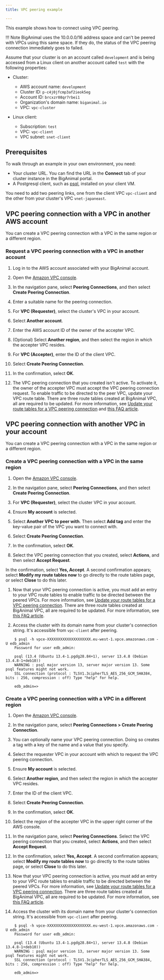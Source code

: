```yaml
---
title: VPC peering example

---
```


This example shows how to connect using VPC peering. 

!!! Note
    BigAnimal uses the 10.0.0.0/16 address space and can't be peered with VPCs using this same space. If they do, the status of the VPC peering connection immediately goes to failed. 

Assume that your cluster is on an account called `development` and is being accessed from a Linux client on another account called `test` with the following properties:

-   Cluster:
    -   AWS account name: `development`
    -   Cluster ID: `p-c4j0jfcmp3af2ieok5eg` 
    -   Account ID: `brcxzr08qr7rbei1` 
    -   Organization's domain name: `biganimal.io` 
    -   VPC: `vpc-cluster`


-   Linux client:
    -   Subscription: `test`
    -   VPC: `vpc-client`
    -   VPC subnet: `snet-client`
    

## Prerequisites

To walk through an example in your own environment, you need:

-   Your cluster URL. You can find the URL in the **Connect** tab of your cluster instance in the BigAnimal portal.
-   A Postgresql client, such as [psql](https://www.postgresql.org/download/), installed on your client VM.

You need to add two peering links, one from the client VPC `vpc-client` and the other from your cluster's VPC `vnet-japaneast`. 

## VPC peering connection with a VPC in another AWS account

You can create a VPC peering connection with a VPC in the same region or a different region.

### Request a VPC peering connection with a VPC in another account

1. Log in to the AWS account associated with your BigAnimal account.

1. Open the [Amazon VPC console](https://console.aws.amazon.com/vpc/).

1. In the navigation pane, select **Peering Connections**, and then select **Create Peering Connection**.

1. Enter a suitable name for the peering connection.

1. For **VPC (Requester)**, select the cluster's VPC in your account.

1. Select **Another account**.

1. Enter the AWS account ID of the owner of the accepter VPC.

1. (Optional) Select **Another region**, and then select the region in which the accepter VPC resides.
 
1. For **VPC (Accepter)**, enter the ID of the client VPC.

1. Select **Create Peering Connection**.

1. In the confirmation, select **OK**.

1. The VPC peering connection that you created isn't active. To activate it, the owner of the accepter VPC must accept the VPC peering connection request. To enable traffic to be directed to the peer VPC, update your VPC route table. There are three route tables created at BigAnimal VPC, all are required to be updated. For more information, see [Update your route tables for a VPC peering connection](https://docs.aws.amazon.com/vpc/latest/peering/vpc-peering-routing.html) and [this FAQ article](https://support.biganimal.com/hc/en-us/articles/6935474150425-How-to-connect-BigAnimal-cluster-with-private-connectivity-at-AWS).

## VPC peering connection with another VPC in your account 

You can create a VPC peering connection with a VPC in the same region or a different region.

### Create a VPC peering connection with a VPC in the same region

1. Open the [Amazon VPC console](https://console.aws.amazon.com/vpc/).

1. In the navigation pane, select **Peering Connections**, and then select **Create Peering Connection**.

1. For **VPC (Requester)**, select the cluster VPC in your account.

1. Ensure **My account** is selected. 
 
1. Select **Another VPC to peer with**. Then select **Add tag** and enter the key-value pair of the VPC you want to connect with.

1. Select **Create Peering Connection**.

1. In the confirmation, select **OK**.

1. Select the VPC peering connection that you created, select **Actions**, and then select **Accept Request**.

 In the confirmation, select **Yes, Accept**. A second confirmation appears; select **Modify my route tables now** to go directly to the route tables page, or select **Close** to do this later.

1. Now that your VPC peering connection is active, you must add an entry to your VPC route tables to enable traffic to be directed between the peered VPCs. For more information, see [Update your route tables for a VPC peering connection](https://docs.aws.amazon.com/vpc/latest/peering/vpc-peering-routing.html). There are three route tables created at BigAnimal VPC, all are required to be updated. For more information, see [this FAQ article](https://support.biganimal.com/hc/en-us/articles/6935474150425-How-to-connect-BigAnimal-cluster-with-private-connectivity-at-AWS).

1. Access the cluster with its domain name from your cluster's connection string. It's accessible from `vpc-client` after peering.

```    
    $ psql -h vpce-XXXXXXXXXXXXXXXXXXXX.eu-west-1.vpce.amazonaws.com -U edb_admin      
    Password for user edb_admin: 

    psql (13.4 (Ubuntu 13.4-1.pgdg28.84+1), server 13.4.8 (Debian 13.4.8-1+deb10)) 
    WARNING : psql major version 13, server major version 13. Some psql features might not work. 
    SSL connection (protocol : TLSV1.3cipherTLS_AES_256_GCM_SHA384, bits : 256, compression : off) Type "help" for help. 

    edb_admin=>
```

### Create a VPC peering connection with a VPC in a different region

1. Open the [Amazon VPC console](https://console.aws.amazon.com/vpc/).

1. In the navigation pane, select **Peering Connections > Create Peering Connection**.

1. You can optionally name your VPC peering connection. Doing so creates a tag with a key of the name and a value that you specify.

1. Select the requester VPC in your account with which to request the VPC peering connection.

1. Ensure **My account** is selected.

1. Select **Another region**, and then select the region in which the accepter VPC resides.

1. Enter the ID of the client VPC.

1. Select **Create Peering Connection**.

1. In the confirmation, select **OK**.

1. Select the region of the accepter VPC in the upper right corner of the AWS console.

1. In the navigation pane, select **Peering Connections**. Select the VPC peering connection that you created, select **Actions**, and then select **Accept Request**.

1. In the confirmation, select **Yes, Accept**. A second confirmation appears; select **Modify my route tables now** to go directly to the route tables page, or select **Close** to do this later.
 
1. Now that your VPC peering connection is active, you must add an entry to your VPC route tables to enable traffic to be directed between the peered VPCs. For more information, see [Update your route tables for a VPC peering connection](https://docs.aws.amazon.com/vpc/latest/peering/vpc-peering-routing.html). There are three route tables created at BigAnimal VPC, all are required to be updated. For more information, see [this FAQ article](https://support.biganimal.com/hc/en-us/articles/6935474150425-How-to-connect-BigAnimal-cluster-with-private-connectivity-at-AWS).
 
1. Access the cluster with its domain name from your cluster's connection string. It's accessible from `vpc-client` after peering.

```    
    $ psql -h vpce-XXXXXXXXXXXXXXXXXXXX.eu-west-1.vpce.amazonaws.com -U edb_admin      
    Password for user edb_admin: 

    psql (13.4 (Ubuntu 13.4-1.pgdg28.84+1), server 13.4.8 (Debian 13.4.8-1+deb10)) 
    WARNING : psql major version 13, server major version 13. Some psql features might not work. 
    SSL connection (protocol : TLSV1.3cipherTLS_AES_256_GCM_SHA384, bits : 256, compression : off) Type "help" for help. 

    edb_admin=>
```
